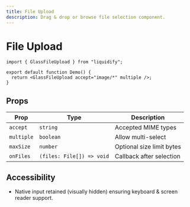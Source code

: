 ```yaml
---
title: File Upload
description: Drag & drop or browse file selection component.
---
```


# File Upload

```tsx live
import { GlassFileUpload } from "liquidify";

export default function Demo() {
  return <GlassFileUpload accept="image/*" multiple />;
}
```

## Props

| Prop | Type | Description |
|------|------|-------------|
| `accept` | `string` | Accepted MIME types |
| `multiple` | `boolean` | Allow multi-select |
| `maxSize` | `number` | Optional size limit bytes |
| `onFiles` | `(files: File[]) => void` | Callback after selection |

## Accessibility

- Native input retained (visually hidden) ensuring keyboard & screen reader support.
